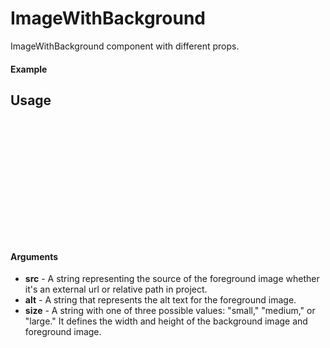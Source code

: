 
<Meta of={ImageWithBackground} title="Image With Background" />

# ImageWithBackground

ImageWithBackground component with different props.

#### Example

<Canvas of={ImageWithBackground.Default} layout="padded" />

## Usage

```ts
import {ImageWithBackground} from "erinmyoung-ui";

const ImageWithBackgroundExample = () => {
  return (
      <ImageWithBackground
        src={"/assets/erin.webp"}
        alt={"Erin Young Image"}
        size={"small"}
      />
  );
};

export default ImageWithBackgroundExample;
```

#### Arguments

- **src** - A string representing the source of the foreground image whether it's an external url or relative path in project.
- **alt** - A string that represents the alt text for the foreground image.
- **size** - A string with one of three possible values: "small," "medium," or "large." It defines the width and height of the background image and foreground image.
